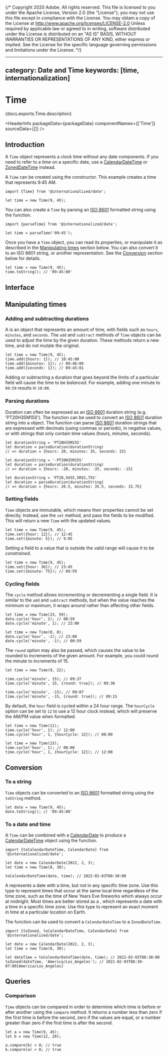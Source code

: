{/* Copyright 2020 Adobe. All rights reserved.
This file is licensed to you under the Apache License, Version 2.0 (the "License");
you may not use this file except in compliance with the License. You may obtain a copy
of the License at http://www.apache.org/licenses/LICENSE-2.0
Unless required by applicable law or agreed to in writing, software distributed under
the License is distributed on an "AS IS" BASIS, WITHOUT WARRANTIES OR REPRESENTATIONS
OF ANY KIND, either express or implied. See the License for the specific language
governing permissions and limitations under the License. */}



---
category: Date and Time
keywords: [time, internationalization]
---

# Time

<PageDescription>{docs.exports.Time.description}</PageDescription>

<HeaderInfo
  packageData={packageData}
  componentNames={['Time']}
  sourceData={[]} />

## Introduction

A `Time` object represents a clock time without any date components. If you need to refer to a time on a specific date, use a [CalendarDateTime](CalendarDateTime.html) or [ZonedDateTime](ZonedDateTime.html) instead.

A `Time` can be created using the constructor. This example creates a time that represents 9:45 AM.

```tsx
import {Time} from '@internationalized/date';

let time = new Time(9, 45);
```

You can also create a `Time` by parsing an [ISO 8601](https://en.wikipedia.org/wiki/ISO_8601) formatted string using the <TypeLink links={docs.links} type={docs.exports.parseTime} /> function.

```tsx
import {parseTime} from '@internationalized/date';

let time = parseTime('09:45');
```

Once you have a `Time` object, you can read its properties, or manipulate it as described in the [Manipulating times](#manipulating-times) section below. You can also convert it to an ISO 8601 string, or another representation. See the [Conversion](#conversion) section below for details.

```tsx
let time = new Time(9, 45);
time.toString(); // '09:45:00'
```

## Interface

<ClassAPI links={docs.links} class={docs.exports.Time} />

## Manipulating times

### Adding and subtracting durations

A <TypeLink links={docs.links} type={docs.exports.TimeDuration} /> is an object that represents an amount of time, with fields such as `hours`, `minutes`, and `seconds`. The `add` and `subtract` methods of `Time` objects can be used to adjust the time by the given duration. These methods return a new time, and do not mutate the original.

```tsx
let time = new Time(9, 45);
time.add({hours: 1}); // 10:45:00
time.add({minutes: 1}); // 09:46:00
time.add({seconds: 1}); // 09:45:01
```

Adding or subtracting a duration that goes beyond the limits of a particular field will cause the time to be _balanced_. For example, adding one minute to `09:59` results in `10:00`.

### Parsing durations

Duration can often be expressed as an [ISO 8601](https://en.wikipedia.org/wiki/ISO_8601#Durations) duration string (e.g. 'PT20H35M15S'). The <TypeLink links={docs.links} type={docs.exports.parseDuration} /> function can be used to convert an [ISO 8601](https://en.wikipedia.org/wiki/ISO_8601#Durations) duration string into a <TypeLink links={docs.links} type={docs.exports.DateTimeDuration} /> object. The <TypeLink links={docs.links} type={docs.exports.parseDuration} /> function can parse [ISO 8601](https://en.wikipedia.org/wiki/ISO_8601#Durations) duration strings that are expressed with decimals (using commas or periods), in negative values, or with strings that only contain time values (hours, minutes, seconds).

```tsx
let durationString = 'PT20H35M15S'
let duration = parseDuration(durationString)
// => duration = {hours: 20, minutes: 35, seconds: 15}

let durationString = '-PT20H35M15S'
let duration = parseDuration(durationString)
// => duration = {hours: -20, minutes: -35, seconds: -15}

let durationString = 'PT20,5H35,5M15,75S'
let duration = parseDuration(durationString)
// => duration = {hours: 20.5, minutes: 35.5, seconds: 15.75}

```


### Setting fields

`Time` objects are immutable, which means their properties cannot be set directly. Instead, use the `set` method, and pass the fields to be modified. This will return a new `Time` with the updated values.

```tsx
let time = new Time(9, 45);
time.set({hour: 12}); // 12:45
time.set({minute: 5}); // 9:05
```

Setting a field to a value that is outside the valid range will cause it to be _constrained_.

```tsx
let time = new Time(9, 45);
time.set({hour: 36}); // 23:45
time.set({minute: 75}); // 09:59
```

### Cycling fields

The `cycle` method allows incrementing or decrementing a single field. It is similar to the `add` and `subtract` methods, but when the value reaches the minimum or maximum, it wraps around rather than affecting other fields.

```tsx
let time = new Time(23, 59);
date.cycle('hour', 1); // 00:59
date.cycle('minute', 1); // 23:00

let time = new Time(0, 0);
date.cycle('hour', -1); // 23:00
date.cycle('minute', -1); // 00:59
```

The `round` option may also be passed, which causes the value to be rounded to increments of the given amount. For example, you could round the minute to increments of 15.

```tsx
let time = new Time(9, 22);

time.cycle('minute', 15); // 09:37
time.cycle('minute', 15, {round: true}); // 09:30

time.cycle('minute', -15); // 09:07
time.cycle('minute', -15, {round: true}); // 09:15
```

By default, the `hour` field is cycled within a 24 hour range. The `hourCycle` option can be set to `12` to use a 12 hour clock instead, which will preserve the AM/PM value when formatted.

```tsx
let time = new Time(11);
time.cycle('hour', 1); // 12:00
time.cycle('hour', 1, {hourCycle: 12}); // 00:00

let time = new Time(23);
time.cycle('hour', 1); // 00:00
time.cycle('hour', 1, {hourCycle: 12}); // 12:00
```

## Conversion

### To a string

`Time` objects can be converted to an [ISO 8601](https://en.wikipedia.org/wiki/ISO_8601) formatted string using the `toString` method.

```tsx
let date = new Time(9, 45);
date.toString(); // '09:45:00'
```

### To a date and time

A `Time` can be combined with a [CalendarDate](CalendarDate.html) to produce a [CalendarDateTime](CalendarDateTime.html) object using the <TypeLink links={docs.links} type={docs.exports.toCalendarDateTime} /> function.

```tsx
import {toCalendarDateTime, CalendarDate} from '@internationalized/date';

let date = new CalendarDate(2022, 2, 3);
let time = new Time(8, 30);

toCalendarDateTime(date, time); // 2022-02-03T08:30:00
```

A <TypeLink links={docs.links} type={docs.exports.CalendarDateTime} /> represents a date with a time, but not in any specific time zone. Use this type to represent times that occur at the same local time regardless of the time zone, such as the time of New Years Eve fireworks which always occur at midnight. Most times are better stored as a <TypeLink links={docs.links} type={docs.exports.ZonedDateTime} />, which represents a date with a time in a specific time zone. Use this type to represent an exact moment in time at a particular location on Earth.

The <TypeLink links={docs.links} type={docs.exports.toZoned} /> function can be used to convert a `CalendarDateTime` to a `ZonedDateTime`.

```tsx
import {toZoned, toCalendarDateTime, CalendarDate} from '@internationalized/date';

let date = new CalendarDate(2022, 2, 3);
let time = new Time(8, 30);

let dateTime = toCalendarDateTime(date, time); // 2022-02-03T08:30:00
toZoned(dateTime, 'America/Los_Angeles'); // 2021-02-03T08:30-07:00[America/Los_Angeles]
```

## Queries

### Comparison

`Time` objects can be compared in order to determine which time is before or after another using the `compare` method. It returns a number less than zero if the first time is before the second, zero if the values are equal, or a number greater than zero if the first time is after the second.

```tsx
let a = new Time(9, 45);
let b = new Time(12, 20);

a.compare(b) < 0; // true
b.compare(a) > 0; // true
```
